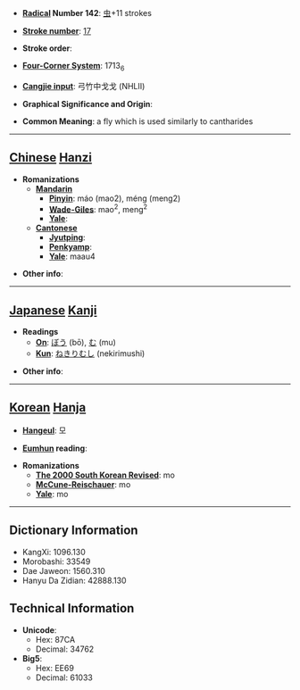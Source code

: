 * '''[[Wiktionary:Chinese radical index| Radical]] Number 142''': [[Wiktionary:Chinese radical index 虫|虫]]+11 strokes

* '''[[Wiktionary:Chinese total strokes index|Stroke number]]''': [[Wiktionary:Chinese total strokes index 17|17]]

* '''Stroke order''': 

* '''[[Wiktionary:Chinese four corner index|Four-Corner System]]''': 1713<sub>6</sub>

* '''[[Wiktionary:Chinese Cangjie index|Cangjie input]]''': 弓竹中戈戈 (NHLII)

* '''Graphical Significance and Origin''': 

* '''Common Meaning''': a fly which is used similarly to cantharides

----

== [[Chinese]] [[Hanzi]] ==

* '''Romanizations'''
** '''[[Mandarin]]'''
*** '''[[Pinyin]]''': máo (mao2), méng (meng2)
*** '''[[Wade-Giles]]''': mao<sup>2</sup>, meng<sup>2</sup>
*** '''[[Yale]]''': 
** '''[[Cantonese]]'''
*** '''[[Jyutping]]''':
*** '''[[Penkyamp]]''': 
*** '''[[Yale]]''': maau4

* '''Other info''': 

----

== [[Japanese]] [[Kanji]] ==

* '''Readings'''
** '''[[On]]''': [[ぼう]] (bō), [[む]] (mu)
** '''[[Kun]]''': [[ねきりむし]] (nekirimushi)

* '''Other info''':  

----

== [[Korean]] [[Hanja]] ==

* '''[[Hangeul]]''': 모

* '''[[Eumhun]] reading''': 

* '''Romanizations'''
** '''[[The 2000 South Korean Revised Romanization|The 2000 South Korean Revised]]''': mo
** '''[[McCune-Reischauer]]''': mo
** '''[[Yale]]''': mo

----

== Dictionary Information ==

* KangXi: 1096.130
* Morobashi: 33549
* Dae Jaweon: 1560.310
* Hanyu Da Zidian: 42888.130

== Technical Information ==

* '''Unicode''':
** Hex: 87CA
** Decimal: 34762
* '''Big5''':
** Hex: EE69
** Decimal: 61033